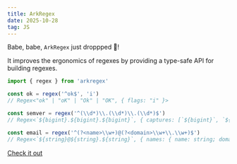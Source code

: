 ```yaml
---
title: ArkRegex
date: 2025-10-28
tag: JS
---
```


Babe, babe, `ArkRegex` just droppped 🎉!

It improves the ergonomics of regexes by providing a type-safe API for building regexes.

```js
import { regex } from 'arkregex'

const ok = regex('^ok$', 'i')
// Regex<"ok" | "oK" | "Ok" | "OK", { flags: "i" }>

const semver = regex('^(\\d*)\\.(\\d*)\\.(\\d*)$')
// Regex<`${bigint}.${bigint}.${bigint}`, { captures: [`${bigint}`, `${bigint}`, `${bigint}`] }>

const email = regex('^(?<name>\\w+)@(?<domain>\\w+\\.\\w+)$')
// Regex<`${string}@${string}.${string}`, { names: { name: string; domain: `${string}.${string}`; }; ...>
```

[Check it out](https://arktype.io/docs/blog/arkregex)
